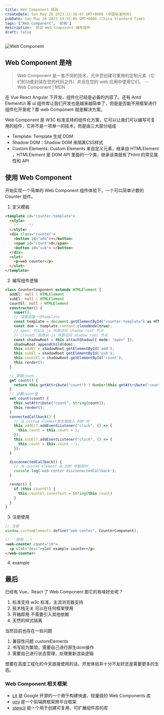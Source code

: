 ```yaml
---
title: Web Component 体验
createDate: Sun May 28 2023 11:36:07 GMT+0800 (中国标准时间)
pubDate: Sun May 28 2023 19:55:05 GMT+0800 (China Standard Time)
tags: ["Web Component", '前端']
description:  尝试 Web Component 编写组件
draft: false
---
```


![Web Component](/images/posts/web_component.webp)

## Web Component 是啥

> Web Component 是一套不同的技术，允许您创建可重用的定制元素（它们的功能封装在您的代码之外）并且在您的 web 应用中使用它们。 -- <fancy-link href="https://developer.mozilla.org/zh-CN/docs/Web/API/Web_components#%E6%A6%82%E5%BF%B5%E5%92%8C%E4%BD%BF%E7%94%A8">Web Component | MDN</fancy-link>

在 Vue React Angular 下开发，组件化已经是必备的内容了。还有 Antd ElementUi 等 ui 组件库让我们开发也是越来越简单了，但是是否能不用框架进行组件化开发呢？那 web Component 就是解决方案。  

Web Component 是 W3C 标准支持的组件化方案，它可以让我们可以编写可复用的组件，它并不是一项单一的技术，而是由三大部分组成

- Template: Template 生成 DOM
- Shadow DOM：Shadow DOM 来隔离CSS样式
- Custom Elements: Custom Elements 来自定义元素，继承自 HTMLElement ，HTMLElement 是 DOM API 里面的一个类，继承该类就有了html 的常见属性和 API

## 使用 Web Component

开始实现一个简单的 Web Component 组件体验下，一个可以简单计数的 Counter 组件。
1. 定义模板
```html
<template id="counter-template">
  <style>
    /* ... */
  </style>
  <div class="counter">
    <button id="add">+</button>
    <span id="count">0</span>
    <button id="sub">-</button>
  </div>
  <slot>
    <p>web counter</p>
  </slot>
</template>
```

2. 编写组件逻辑

```ts
class CounterComponent extends HTMLElement {
  addEl: null | HTMLElement
  subEl: null | HTMLElement
  countEl: null | HTMLElement
  constructor() {
    super();
    // 深度克隆一份template
    const template = document.getElementById("counter-template") as HTMLTemplateElement;
    const dom = template.content.cloneNode(true);
    // open: 可以从 js 外部访问 shadow root 节点
    // closed: 拒绝从 js 外部访问 shadow root 节点
    const shadowRoot = this.attachShadow({ mode: "open" });
    shadowRoot.appendChild(dom);
    this.addEl = shadowRoot.getElementById('add');
    this.subEl = shadowRoot.getElementById('sub');
    this.countEl = shadowRoot.getElementById('count');
    this.render();
  }

  // 获取count
  get count() {
    return this.getAttribute("count") ? Number(this.getAttribute("count")) : 0;
  }
  // 设置count值
  set count(count) {
    this.setAttribute("count", String(count));
    this.render();
  }
  connectedCallback() {
    // 当 custom element首次被插入 DOM 时
    this.addEl?.addEventListener("click", () => {
      this.count = this.count + 1;
    });
    this.subEl?.addEventListener("click", () => {
      this.count = this.count - 1;
    });
  }

  disconnectedCallback() {
    // 当 custom element 从 DOM 中删除时
    console.log('web-conter disconnectedCallback');
  }

  render() {
    if (this.countEl) {
      this.countEl.innerText = String(this.count)
    }
  }
}

```

3. 注册使用

```ts
// 注册
window.customElements.define("web-conter", CounterComponent);
```
```html
<!-- 使用 -->
<web-counter count="10">
  <p slot="desc">slot example counter</p>
</web-counter>
```
4. example

<Counter />



## 最后

已经有 Vue、React 了 Web Component 那它的有啥好处呢？
1. 标准支持 w3c 标准，主流浏览器支持
2. 技术栈无关 可以在任何框架使用
3. 开箱即用 不需要引入其他依赖
4. 天然的样式隔离 

当然目前也存在一些问题
1. 兼容性问题 <fancy-link href="https://caniuse.com/?search=customElements">customElements</fancy-link>
2. 书写较为繁琐，需要自己进行原生dom操作
3. 需要自己进行状态管理，处理重新渲染逻辑

想要在高度工程化的今天直接使用的话，开发体验并十分不友好还是需要更多的生态。

### Web Component 相关框架

- [Lit](https://github.com/lit/lit) 是 Google 开源的一个用于构建快速、轻量级的 Web Components 库
- [omi](https://github.com/Tencent/omi) 是一个前端跨框架跨平台框架
- [stencil](https://github.com/ionic-team/stencil) 是一个用于创建可复用、可扩展组件库的库


